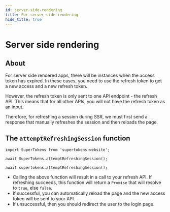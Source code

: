 ```yaml
---
id: server-side-rendering
title: For server side rendering
hide_title: true
---
```



# Server side rendering

## About

For server side rendered apps, there will be instances when the access token has expired. In these cases, you need to use the refresh token to get a new access and a new refresh token.

However, the refresh token is only sent to one API endpoint - the refresh API. This means that for all other APIs, you will not have the refresh token as an input. 

Therefore, for refreshing a session during SSR, we must first send a response that manually refreshes the session and then reloads the page. 

## The ```attemptRefreshingSession``` function

<NpmOrScriptTabs>
<TabItem value="npm">

```tsx
import SuperTokens from 'supertokens-website';

await SuperTokens.attemptRefreshingSession();
```

</TabItem>
<TabItem value="script">


```tsx
await supertokens.attemptRefreshingSession();
```

</TabItem>
</NpmOrScriptTabs>

- Calling the above function will result in a call to your refresh API. If refreshing succeeds, this function will return a `Promise` that will resolve to `true`, else `false`.
- If successful, you can automatically reload the page and the new access token will be sent to your API.
- If unsuccessful, then you should redirect the user to the login page.